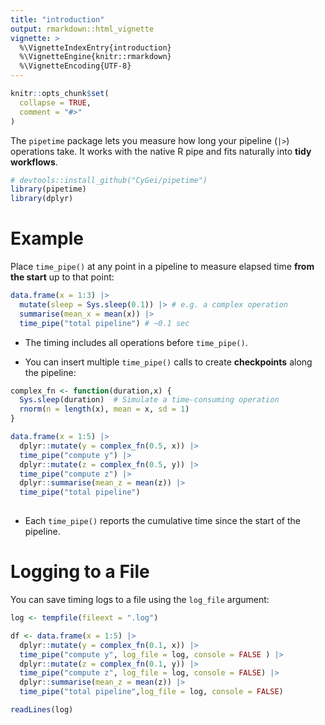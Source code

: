 ```yaml
---
title: "introduction"
output: rmarkdown::html_vignette
vignette: >
  %\VignetteIndexEntry{introduction}
  %\VignetteEngine{knitr::rmarkdown}
  %\VignetteEncoding{UTF-8}
---
```


```r
knitr::opts_chunk$set(
  collapse = TRUE,
  comment = "#>"
)
```
The `pipetime` package lets you measure how long your pipeline (`|>`) operations take. It works with the native R pipe and fits naturally into **tidy workflows**.

```r
# devtools::install_github("CyGei/pipetime")
library(pipetime)
library(dplyr)
```

# Example

Place `time_pipe()` at any point in a pipeline to measure elapsed time **from the start** up to that point:

```r
data.frame(x = 1:3) |>
  mutate(sleep = Sys.sleep(0.1)) |> # e.g. a complex operation
  summarise(mean_x = mean(x)) |>
  time_pipe("total pipeline") # ~0.1 sec
```

-   The timing includes all operations before `time_pipe()`.

-   You can insert multiple `time_pipe()` calls to create **checkpoints** along the pipeline:

```r
complex_fn <- function(duration,x) {
  Sys.sleep(duration)  # Simulate a time-consuming operation
  rnorm(n = length(x), mean = x, sd = 1)
}

data.frame(x = 1:5) |> 
  dplyr::mutate(y = complex_fn(0.5, x)) |>
  time_pipe("compute y") |> 
  dplyr::mutate(z = complex_fn(0.5, y)) |> 
  time_pipe("compute z") |>
  dplyr::summarise(mean_z = mean(z)) |>
  time_pipe("total pipeline")
    
```

-   Each `time_pipe()` reports the cumulative time since the start of the pipeline.

# Logging to a File

You can save timing logs to a file using the `log_file` argument:

```r
log <- tempfile(fileext = ".log")

df <- data.frame(x = 1:5) |> 
  dplyr::mutate(y = complex_fn(0.1, x)) |>
  time_pipe("compute y", log_file = log, console = FALSE ) |> 
  dplyr::mutate(z = complex_fn(0.1, y)) |> 
  time_pipe("compute z", log_file = log, console = FALSE) |>
  dplyr::summarise(mean_z = mean(z)) |>
  time_pipe("total pipeline",log_file = log, console = FALSE)

readLines(log)
```
